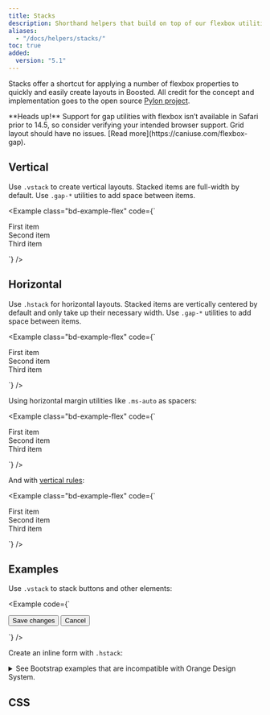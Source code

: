 ```yaml
---
title: Stacks
description: Shorthand helpers that build on top of our flexbox utilities to make component layout faster and easier than ever.
aliases:
  - "/docs/helpers/stacks/"
toc: true
added:
  version: "5.1"
---
```


Stacks offer a shortcut for applying a number of flexbox properties to quickly and easily create layouts in Boosted. All credit for the concept and implementation goes to the open source [Pylon project](https://almonk.github.io/pylon/).

<Callout type="warning">
**Heads up!** Support for gap utilities with flexbox isn’t available in Safari prior to 14.5, so consider verifying your intended browser support. Grid layout should have no issues. [Read more](https://caniuse.com/flexbox-gap).
</Callout>

## Vertical

Use `.vstack` to create vertical layouts. Stacked items are full-width by default. Use `.gap-*` utilities to add space between items.

<Example class="bd-example-flex" code={`<div class="vstack gap-3">
    <div class="p-2">First item</div>
    <div class="p-2">Second item</div>
    <div class="p-2">Third item</div>
  </div>`} />

## Horizontal

Use `.hstack` for horizontal layouts. Stacked items are vertically centered by default and only take up their necessary width. Use `.gap-*` utilities to add space between items.

<Example class="bd-example-flex" code={`<div class="hstack gap-3">
    <div class="p-2">First item</div>
    <div class="p-2">Second item</div>
    <div class="p-2">Third item</div>
  </div>`} />

Using horizontal margin utilities like `.ms-auto` as spacers:

<Example class="bd-example-flex" code={`<div class="hstack gap-3">
    <div class="p-2">First item</div>
    <div class="p-2 ms-auto">Second item</div>
    <div class="p-2">Third item</div>
  </div>`} />

And with [vertical rules]([[docsref:/helpers/vertical-rule]]):

<Example class="bd-example-flex" code={`<div class="hstack gap-3">
    <div class="p-2">First item</div>
    <div class="p-2 ms-auto">Second item</div>
    <div class="vr"></div>
    <div class="p-2">Third item</div>
  </div>`} />

## Examples

Use `.vstack` to stack buttons and other elements:

<Example code={`<div class="vstack gap-2 col-md-5 mx-auto">
    <button type="button" class="btn btn-primary">Save changes</button>
    <button type="button" class="btn btn-outline-secondary">Cancel</button>
  </div>`} />

Create an inline form with `.hstack`:

<details>
<summary>See Bootstrap examples that are incompatible with Orange Design System.</summary>
<br />
<DesignCalloutAlert>
This variant with an **horizontal layout** (i.e. labels not above the input fields) should not be used because it does not respect the Orange Design System specifications.
</DesignCalloutAlert>

<Example code={`<div class="hstack gap-3">
    <input class="form-control me-auto" type="text" placeholder="Add your item here..." aria-label="Add your item here...">
    <button type="button" class="btn btn-primary">Submit</button>
    <div class="vr"></div>
    <button type="button" class="btn btn-outline-secondary">Reset</button>
  </div>`} />
</details>

## CSS

<ScssDocs name="stacks" file="scss/helpers/_stacks.scss" />
